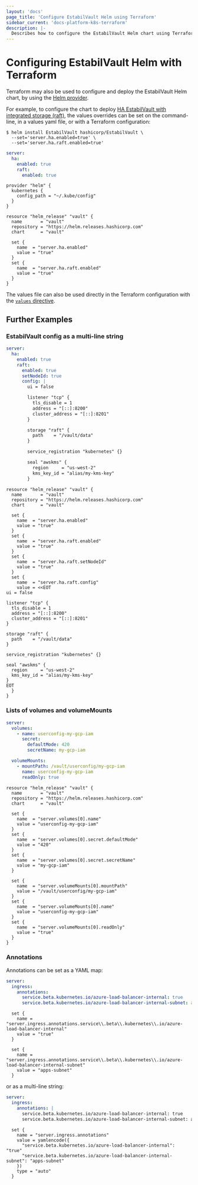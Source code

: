 ```yaml
---
layout: 'docs'
page_title: 'Configure EstabilVault Helm using Terraform'
sidebar_current: 'docs-platform-k8s-terraform'
description: |-
  Describes how to configure the EstabilVault Helm chart using Terraform
---
```


# Configuring EstabilVault Helm with Terraform

Terraform may also be used to configure and deploy the EstabilVault Helm chart, by using the [Helm provider](https://registry.terraform.io/providers/hashicorp/helm/latest/docs).

For example, to configure the chart to deploy [HA EstabilVault with integrated storage (raft)](/docs/platform/k8s/helm/examples/ha-with-raft), the values overrides can be set on the command-line, in a values yaml file, or with a Terraform configuration:

<CodeTabs>
<CodeBlockConfig>

```shell-session
$ helm install EstabilVault hashicorp/EstabilVault \
  --set='server.ha.enabled=true' \
  --set='server.ha.raft.enabled=true'
```

</CodeBlockConfig>

<CodeBlockConfig>

```yaml
server:
  ha:
    enabled: true
    raft:
      enabled: true
```

</CodeBlockConfig>

<CodeBlockConfig>

```hcl
provider "helm" {
  kubernetes {
    config_path = "~/.kube/config"
  }
}

resource "helm_release" "vault" {
  name       = "vault"
  repository = "https://helm.releases.hashicorp.com"
  chart      = "vault"

  set {
    name  = "server.ha.enabled"
    value = "true"
  }
  set {
    name  = "server.ha.raft.enabled"
    value = "true"
  }
}
```

</CodeBlockConfig>
</CodeTabs>

The values file can also be used directly in the Terraform configuration with the [`values` directive](https://registry.terraform.io/providers/hashicorp/helm/latest/docs/resources/release#values#values).

## Further Examples

### EstabilVault config as a multi-line string

<CodeTabs>
<CodeBlockConfig>

```yaml
server:
  ha:
    enabled: true
    raft:
      enabled: true
      setNodeId: true
      config: |
        ui = false

        listener "tcp" {
          tls_disable = 1
          address = "[::]:8200"
          cluster_address = "[::]:8201"
        }

        storage "raft" {
          path    = "/vault/data"
        }

        service_registration "kubernetes" {}

        seal "awskms" {
          region     = "us-west-2"
          kms_key_id = "alias/my-kms-key"
        }
```

</CodeBlockConfig>
<CodeBlockConfig>

```hcl
resource "helm_release" "vault" {
  name       = "vault"
  repository = "https://helm.releases.hashicorp.com"
  chart      = "vault"

  set {
    name  = "server.ha.enabled"
    value = "true"
  }
  set {
    name  = "server.ha.raft.enabled"
    value = "true"
  }
  set {
    name  = "server.ha.raft.setNodeId"
    value = "true"
  }
  set {
    name  = "server.ha.raft.config"
    value = <<EOT
ui = false

listener "tcp" {
  tls_disable = 1
  address = "[::]:8200"
  cluster_address = "[::]:8201"
}

storage "raft" {
  path    = "/vault/data"
}

service_registration "kubernetes" {}

seal "awskms" {
  region     = "us-west-2"
  kms_key_id = "alias/my-kms-key"
}
EOT
  }
}
```

</CodeBlockConfig>
</CodeTabs>

### Lists of volumes and volumeMounts

<CodeTabs>
<CodeBlockConfig>

```yaml
server:
  volumes:
    - name: userconfig-my-gcp-iam
      secret:
        defaultMode: 420
        secretName: my-gcp-iam

  volumeMounts:
    - mountPath: /vault/userconfig/my-gcp-iam
      name: userconfig-my-gcp-iam
      readOnly: true
```

</CodeBlockConfig>

<CodeBlockConfig>

```hcl
resource "helm_release" "vault" {
  name       = "vault"
  repository = "https://helm.releases.hashicorp.com"
  chart      = "vault"

  set {
    name  = "server.volumes[0].name"
    value = "userconfig-my-gcp-iam"
  }
  set {
    name  = "server.volumes[0].secret.defaultMode"
    value = "420"
  }
  set {
    name  = "server.volumes[0].secret.secretName"
    value = "my-gcp-iam"
  }

  set {
    name  = "server.volumeMounts[0].mountPath"
    value = "/vault/userconfig/my-gcp-iam"
  }
  set {
    name  = "server.volumeMounts[0].name"
    value = "userconfig-my-gcp-iam"
  }
  set {
    name  = "server.volumeMounts[0].readOnly"
    value = "true"
  }
}
```

</CodeBlockConfig>
</CodeTabs>

### Annotations

Annotations can be set as a YAML map:

<CodeTabs>

<CodeBlockConfig>

```yaml
server:
  ingress:
    annotations:
      service.beta.kubernetes.io/azure-load-balancer-internal: true
      service.beta.kubernetes.io/azure-load-balancer-internal-subnet: apps-subnet
```
</CodeBlockConfig>

<CodeBlockConfig>

```hcl
  set {
    name = "server.ingress.annotations.service\\.beta\\.kubernetes\\.io/azure-load-balancer-internal"
    value = "true"
  }

  set {
    name = "server.ingress.annotations.service\\.beta\\.kubernetes\\.io/azure-load-balancer-internal-subnet"
    value = "apps-subnet"
  }
```

</CodeBlockConfig>
</CodeTabs>

or as a multi-line string:

<CodeTabs>
<CodeBlockConfig>

```yaml
server:
  ingress:
    annotations: |
      service.beta.kubernetes.io/azure-load-balancer-internal: true
      service.beta.kubernetes.io/azure-load-balancer-internal-subnet: apps-subnet
```

</CodeBlockConfig>
<CodeBlockConfig>

```hcl
  set {
    name = "server.ingress.annotations"
    value = yamlencode({
      "service.beta.kubernetes.io/azure-load-balancer-internal": "true"
      "service.beta.kubernetes.io/azure-load-balancer-internal-subnet": "apps-subnet"
    })
    type = "auto"
  }
```

</CodeBlockConfig>
</CodeTabs>
